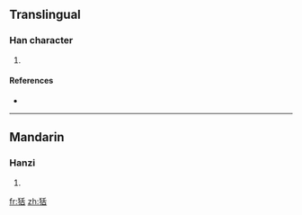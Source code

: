 ==Translingual==

===Han character===
{{Han char|rn=94|rad=犬|as=06|sn=9|four=|canj=大竹竹十口 (KHHJR)}}

# {{defn|Han|sort=犬06}}

====References====
* {{Han ref|kx=0710.240|dkj=20381|dj=1123.010|hdz=21344.110|uh=72E7|ud=29415}}

----

==Mandarin==

===Hanzi===
{{cmn-hanzi|pin=[[tà]] ([[ta4]])|wg=t'a<sup>4</sup>}}

# {{defn|Mandarin}}

[[fr:狧]]
[[zh:狧]]